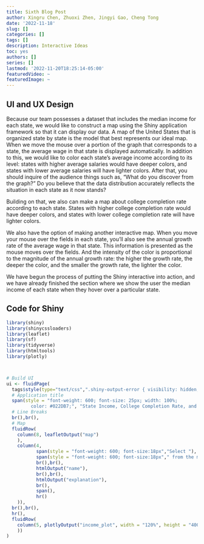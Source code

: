 ```yaml
---
title: Sixth Blog Post
author: Xingru Chen, Zhuoxi Zhen, Jingyi Gao, Cheng Tong
date: '2022-11-18'
slug: []
categories: []
tags: []
description: Interactive Ideas
toc: yes
authors: []
series: []
lastmod: '2022-11-20T18:25:14-05:00'
featuredVideo: ~
featuredImage: ~
---
```

## UI and UX Design 
Because our team possesses a dataset that includes the median income for each state, we would like to construct a map using the Shiny application framework so that it can display our data. A map of the United States that is organized state by state is the model that best represents our ideal map. When we move the mouse over a portion of the graph that corresponds to a state, the average wage in that state is displayed automatically. In addition to this, we would like to color each state's average income according to its level: states with higher average salaries would have deeper colors, and states with lower average salaries will have lighter colors. After that, you should inquire of the audience things such as, "What do you discover from the graph?" Do you believe that the data distribution accurately reflects the situation in each state as it now stands?

Building on that, we also can make a map about college completion rate according to each state. States with higher college completion rate would have deeper colors, and states with lower college completion rate will have lighter colors.

We also have the option of making another interactive map. When you move your mouse over the fields in each state, you'll also see the annual growth rate of the average wage in that state. This information is presented as the mouse moves over the fields. And the intensity of the color is proportional to the magnitude of the annual growth rate: the higher the growth rate, the deeper the color, and the smaller the growth rate, the lighter the color.

We have begun the process of putting the Shiny interactive into action, and we have already finished the section where we show the user the median income of each state when they hover over a particular state.

## Code for Shiny 

```r
library(shiny)
library(shinycssloaders)
library(leaflet)
library(sf)
library(tidyverse)
library(htmltools)
library(plotly)



# Build UI
ui <- fluidPage(
  tags$style(type="text/css",".shiny-output-error { visibility: hidden; }",".shiny-output-error:before { visibility: hidden; }"), 
  # Application title
  span(style = "font-weight: 600; font-size: 25px; width: 100%;
         color: #022DB7;", "State Income, College Completion Rate, and Poverty Rate"),
  # Line Breaks
  br(),br(),
  # Map
  fluidRow(
    column(8, leafletOutput("map")
    ),
    column(4, 
           span(style = "font-weight: 600; font-size:18px","Select "), span(style="font-weight: 600; font-size:18px; color:green", "State"), 
           span(style = "font-weight: 600; font-size:18px"," from the map:"),
           br(),br(),
           htmlOutput("name"),
           br(),br(),
           htmlOutput("explanation"),
           br(),
           span(),
           hr()
    )),
  br(),br(),
  hr(),
  fluidRow(
    column(5, plotlyOutput("income_plot", width = "120%", height = "400px")
    ))
)

```


